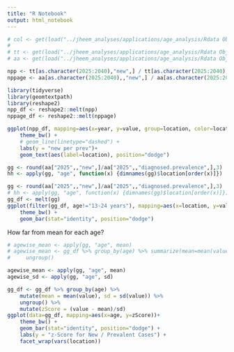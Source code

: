 ```yaml
---
title: "R Notebook"
output: html_notebook
---
```


```r
# col <- get(load("../jheem_analyses/applications/age_analysis/Rdata Objects/eleven but again/simset_noint_2025-09-04_CO.Rdata"))
# 
# tt <- get(load("../jheem_analyses/applications/age_analysis/Rdata Objects/total_results_to_save.Rdata"))
# aa <- get(load("../jheem_analyses/applications/age_analysis/Rdata Objects/age_results_to_save.Rdata"))

npp <- tt[as.character(2025:2040),"new",] / tt[as.character(2025:2040), "diagnosed.prevalence",]
nppage <- aa[as.character(2025:2040),,"new",] / aa[as.character(2025:2040),, "diagnosed.prevalence",]

library(tidyverse)
library(geomtextpath)
library(reshape2)
npp_df <- reshape2::melt(npp)
nppage_df <- reshape2::melt(nppage)
```
```r
ggplot(npp_df, mapping=aes(x=year, y=value, group=location, color=location)) +
    theme_bw() +
    # geom_line(linetype="dashed") +
    labs(y = "new per prev")+
    geom_text(aes(label=location), position="dodge")
```
```r
gg <- round(aa["2025",,"new",]/aa["2025",,"diagnosed.prevalence",],3)
hh <- apply(gg, "age", function(x) {dimnames(gg)$location[order(x)]})
```

```r
gg <- round(aa["2025",,"new",]/aa["2025",,"diagnosed.prevalence",],3)
# hh <- apply(gg, "age", function(x) {dimnames(gg)$location[order(x)]})
gg_df <- melt(gg)
ggplot(filter(gg_df, age!="13-24 years"), mapping=aes(x=location, y=value, group=age, color=age)) +
    theme_bw() +
    geom_bar(stat="identity", position="dodge")

```
How far from mean for each age?
```r
# agewise_mean <- apply(gg, "age", mean)
# agewise_mean <- gg_df %>% group_by(age) %>% summarize(mean=mean(value)) %>%
#     ungroup()

agewise_mean <- apply(gg, "age", mean)
agewise_sd <- apply(gg, "age", sd)

gg_df <- gg_df %>% group_by(age) %>%
    mutate(mean = mean(value), sd = sd(value)) %>%
    ungroup() %>%
    mutate(zScore = (value - mean)/sd)
ggplot(data=gg_df, mapping=aes(x=age, y=zScore))+
    theme_bw() +
    geom_bar(stat="identity", position="dodge") +
    labs(y = "z-Score for New / Prevalent Cases") +
    facet_wrap(vars(location))

```

